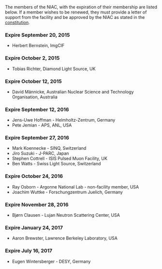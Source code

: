 The members of the NIAC, with the expiration of their membership are listed below. If a member wishes to be renewed, they must provide a letter of support from the facility and be approved by the NIAC as stated in the [[NIAC|constitution]].

===Expire September 20, 2015===
*Herbert Bernstein, ImgCIF

===Expire October 2, 2015===
*Tobias Richter, Diamond Light Source, UK

===Expire October 12, 2015===
*David Männicke, Australian Nuclear Science and Technology Organisation, Australia

===Expire September 12, 2016===
*Jens-Uwe Hoffman - Helmholtz-Zentrum, Germany
*Pete Jemian - APS, ANL, USA

===Expire September 27, 2016===
*Mark Koennecke - SINQ, Switzerland 
*Jiro Suzuki - J-PARC, Japan
*Stephen Cottrell - ISIS Pulsed Muon Facility, UK
*Ben Watts - Swiss Light Source, Switzerland

===Expire October 24, 2016===
*Ray Osborn - Argonne National Lab - non-facility member, USA
*Joachim Wuttke - Forschungzentrum Juelich, Germany

===Expire November 28, 2016===
*Bjørn Clausen - Lujan Neutron Scattering Center, USA

===Expire January 24, 2017===
*Aaron Brewster, Lawrence Berkeley Laboratory, USA

===Expire July 16, 2017===
*Eugen Wintersberger - DESY, Germany